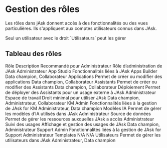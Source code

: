 

# Gestion des rôles

Les rôles dans jAsk donnent accès à des fonctionnalités ou des vues particulières. Ils s'appliquent aux comptes utilisateurs connus dans JAsk.

<Callout type="info">
Seul un utilisateur avec le droit `Utilisateurs` peut les gérer
</Callout>

## Tableau des rôles

<Table>
  <thead>
    <Table.Tr>
      <Table.Th>Rôle</Table.Th>
      <Table.Th>Description</Table.Th>
      <Table.Th>Recommandé pour</Table.Th>
    </Table.Tr>
  </thead>
  <tbody>
    <Table.Tr>
      <Table.Td>Administrateur</Table.Td>
      <Table.Td>Rôle d’administration de JAsk</Table.Td>
      <Table.Td>
        <span className="tag admin">Administrateur</span>
      </Table.Td>
    </Table.Tr>
    <Table.Tr>
      <Table.Td>App Studio</Table.Td>
      <Table.Td>Fonctionnalités liées à JAsk Apps Builder</Table.Td>
      <Table.Td>
        <span className="tag data">Data champion</span>,
        <span className="tag collaborator">Collaborateur</span>
      </Table.Td>
    </Table.Tr>
    <Table.Tr>
      <Table.Td>Applications</Table.Td>
      <Table.Td>Permet de créer ou modifier des applications</Table.Td>
      <Table.Td>
        <span className="tag data">Data champion</span>,
        <span className="tag collaborator">Collaborateur</span>
      </Table.Td>
    </Table.Tr>
    <Table.Tr>
      <Table.Td>Assistants</Table.Td>
      <Table.Td>Permet de créer ou modifier des Assistants</Table.Td>
      <Table.Td>
        <span className="tag data">Data champion</span>,
        <span className="tag collaborator">Collaborateur</span>
      </Table.Td>
    </Table.Tr>
    <Table.Tr>
      <Table.Td>Déploiement</Table.Td>
      <Table.Td>Permet de déployer des Assistants pour un usage externe à JAsk</Table.Td>
      <Table.Td>
        <span className="tag admin">Administrateur</span>
      </Table.Td>
    </Table.Tr>
    <Table.Tr>
      <Table.Td>Espace de travail</Table.Td>
      <Table.Td>Droit minimal pour utiliser JAsk</Table.Td>
      <Table.Td>
        <span className="tag data">Data champion</span>,
        <span className="tag admin">Administrateur</span>,
        <span className="tag collaborator">Collaborateur</span>
      </Table.Td>
    </Table.Tr>
    <Table.Tr>
      <Table.Td>KM Admin</Table.Td>
      <Table.Td>Fonctionnalités liées à la gestion de JAsk for KM</Table.Td>
      <Table.Td>
        <span className="tag admin">Administrateur</span>,
        <span className="tag data">Data champion</span>
      </Table.Td>
    </Table.Tr>
    <Table.Tr>
      <Table.Td>Modèles IA</Table.Td>
      <Table.Td>Permet de gérer les modèles d’IA utilisés dans JAsk</Table.Td>
      <Table.Td>
        <span className="tag admin">Administrateur</span>
      </Table.Td>
    </Table.Tr>
    <Table.Tr>
      <Table.Td>Source de données</Table.Td>
      <Table.Td>Permet de gérer les ressources auxquelles JAsk a accès</Table.Td>
      <Table.Td>
        <span className="tag admin">Administrateur</span>
      </Table.Td>
    </Table.Tr>
    <Table.Tr>
      <Table.Td>Suivi des usages</Table.Td>
      <Table.Td>Affichage et gestion des usages de JAsk</Table.Td>
      <Table.Td>
        <span className="tag data">Data champion</span>, 
        <span className="tag admin">Administrateur</span>
      </Table.Td>
    </Table.Tr>
    <Table.Tr>
      <Table.Td>Support Admin</Table.Td>
      <Table.Td>Fonctionnalités liées à la gestion de JAsk for Support</Table.Td>
      <Table.Td>
        <span className="tag admin">Administrateur</span>
      </Table.Td>
    </Table.Tr>
    <Table.Tr>
      <Table.Td>Templates</Table.Td>
      <Table.Td>N/A</Table.Td>
      <Table.Td>N/A</Table.Td>
    </Table.Tr>
    <Table.Tr>
      <Table.Td>Utilisateurs</Table.Td>
      <Table.Td>Permet de gérer les utilisateurs dans JAsk</Table.Td>
      <Table.Td>
        <span className="tag admin">Administrateur</span>,
        <span className="tag data">Data champion</span>
      </Table.Td>
    </Table.Tr>
  </tbody>
</Table>
